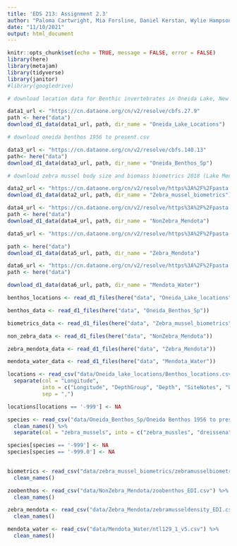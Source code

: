 ```yaml
---
title: 'EDS 213: Assignment 2.3'
author: "Paloma Cartwright, Mia Forsline, Daniel Kerstan, Wylie Hampson"
date: "11/10/2021"
output: html_document
---
```


```r
knitr::opts_chunk$set(echo = TRUE, message = FALSE, error = FALSE)
library(here)
library(metajam)
library(tidyverse)
library(janitor)
#library(googledrive)
```


```r
# download location data for Benthic invertebrates in Oneida Lake, New York, 1956 to present

data1_url <- "https://cn.dataone.org/cn/v2/resolve/cbfs.27.9"
path <- here("data")
download_d1_data(data1_url, path, dir_name = "Oneida_Lake_Locations")
```

```r
# download oneida benthos 1956 to present.csv

data3_url <- "https://cn.dataone.org/cn/v2/resolve/cbfs.140.13"
path<- here("data")
download_d1_data(data3_url, path, dir_name = "Oneida_Benthos_Sp")
```

```r
# download zebra mussel body size and biomass biometrics 2018 (Lake Mendota, WI)

data2_url <- "https://cn.dataone.org/cn/v2/resolve/https%3A%2F%2Fpasta.lternet.edu%2Fpackage%2Fdata%2Feml%2Fknb-lter-ntl%2F395%2F1%2F2fa4c5e6a54b0a5d9f22b3c92c1c3305"
download_d1_data(data2_url, path, dir_name = "Zebra_mussel_biometrics")
```
```r
data4_url <- "https://cn.dataone.org/cn/v2/resolve/https%3A%2F%2Fpasta.lternet.edu%2Fpackage%2Fdata%2Feml%2Fknb-lter-ntl%2F394%2F1%2F2952d4a7dff04b2785604fc6b3344f3b"
path <- here("data")
download_d1_data(data4_url, path, dir_name = "NonZebra_Mendota")
```

```r
data5_url <- "https://cn.dataone.org/cn/v2/resolve/https%3A%2F%2Fpasta.lternet.edu%2Fpackage%2Fdata%2Feml%2Fknb-lter-ntl%2F393%2F1%2F0c5ab353b07b41253740ab3126350892"

path <- here("data")
download_d1_data(data5_url, path, dir_name = "Zebra_Mendota")
```

```r
data6_url <- "https://cn.dataone.org/cn/v2/resolve/https%3A%2F%2Fpasta.lternet.edu%2Fpackage%2Fdata%2Feml%2Fknb-lter-ntl%2F129%2F27%2Fcba9ed12834b8f315d6b10675bb60c5a"
path <- here("data")

download_d1_data(data6_url, path, dir_name = "Mendota_Water")
```


```r

benthos_locations <- read_d1_files(here("data", "Oneida_Lake_locations"))

benthos_data <- read_d1_files(here("data", "Oneida_Benthos_Sp"))

biometrics_data <- read_d1_files(here("data", "Zebra_mussel_biometrics"))

non_zebra_data <- read_d1_files(here("data", "NonZebra_Mendota"))

zebra_mendota_data <- read_d1_files(here("data", "Zebra_Mendota"))

mendota_water_data <- read_d1_files(here("data", "Mendota_Water"))

```


```r
locations <- read_csv("data/Oneida_lake_locations/Benthos_locations.csv") %>% 
  separate(col = "Longitude", 
           into = c("Longitude", "DepthGroup", "Depth", "SiteNotes", "UsageNotes"), 
           sep = ",")

locations[locations == '-999'] <- NA
```

```r
species <- read_csv("data/Oneida_Benthos_Sp/Oneida Benthos 1956 to present.csv") %>% 
  clean_names() %>% 
  separate(col = "zebra_mussels", into = c("zebra_mussles", "dreissena"), sep = ",")

species[species == '-999'] <- NA
species[species == '-999.0'] <- NA
  
```

```r
biometrics <- read_csv("data/zebra_mussel_biometrics/zebramusselbiometrics_EDI.csv") %>% 
  clean_names()

```

```r
zoobenthos <- read_csv("data/NonZebra_Mendota/zoobenthos_EDI.csv") %>% 
  clean_names()
```
```r
zebra_mendota <- read_csv("data/Zebra_Mendota/zebramusseldensity_EDI.csv") %>% 
  clean_names()
```
```r
mendota_water <- read_csv("data/Mendota_Water/ntl129_1_v5.csv") %>% 
  clean_names()
```



